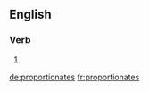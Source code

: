 ==English==

===Verb===
{{head|en}}

# {{en-third-person singular of|proportionate}}

[[de:proportionates]]
[[fr:proportionates]]